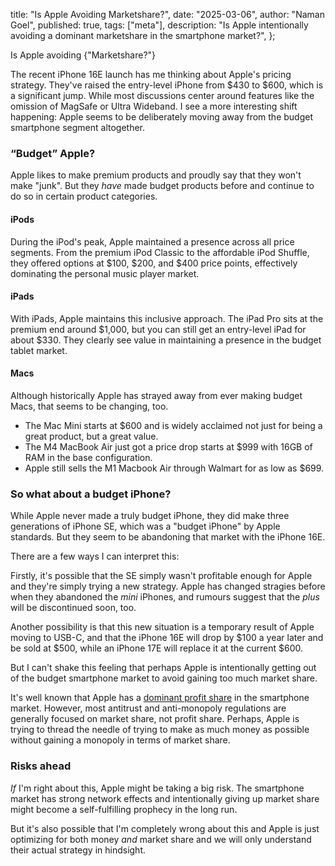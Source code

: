   title: "Is Apple Avoiding Marketshare?",
  date: "2025-03-06",
  author: "Naman Goel",
  published: true,
  tags: ["meta"],
  description:
    "Is Apple intentionally avoiding a dominant marketshare in the smartphone market?",
};



<Container path={__dirname}>
  <Word scale={26}>Is</Word>
  <Word scale={90}>Apple</Word>
  <Word scale={135}>avoiding</Word>
  <Word scale={154} italic>
    {"Marketshare?"}
  </Word>
</Container>

The recent iPhone 16E launch has me thinking about Apple's pricing strategy. They've
raised the entry-level iPhone from $430 to $600, which is a significant jump. While
most discussions center around features like the omission of MagSafe or Ultra Wideband.
I see a more interesting shift happening: Apple seems to be deliberately
moving away from the budget smartphone segment altogether.

### “Budget” Apple?

Apple likes to make premium products and proudly say that they won't make "junk".
But they _have_ made budget products before and continue to do so in certain product categories.

#### iPods

During the iPod's peak, Apple maintained a presence across all price segments. From the premium
iPod Classic to the affordable iPod Shuffle, they offered options at $100, $200, and $400 price
points, effectively dominating the personal music player market.

#### iPads

With iPads, Apple maintains this inclusive approach. The iPad Pro sits at the premium end around
$1,000, but you can still get an entry-level iPad for about $330. They clearly see value in
maintaining a presence in the budget tablet market.

#### Macs

Although historically Apple has strayed away from ever making budget Macs, that seems to be changing,
too.

- The Mac Mini starts at $600 and is widely acclaimed not just for being a great product, but a great value.
- The M4 MacBook Air just got a price drop starts at $999 with 16GB of RAM in the base configuration.
- Apple still sells the M1 Macbook Air through Walmart for as low as $699.

### So what about a budget iPhone?

While Apple never made a truly budget iPhone, they did make three generations of iPhone SE,
which was a "budget iPhone" by Apple standards. But they seem to be abandoning that market with
the iPhone 16E.

There are a few ways I can interpret this:

Firstly, it's possible that the SE simply wasn't profitable enough for Apple and they're simply trying
a new strategy. Apple has changed stragies before when they abandoned the _mini_ iPhones, and rumours
suggest that the _plus_ will be discontinued soon, too.

Another possibility is that this new situation is a temporary result of Apple moving to USB-C, and that
the iPhone 16E will drop by $100 a year later and be sold at $500, while an iPhone 17E will replace it
at the current $600.

But I can't shake this feeling that perhaps Apple is intentionally getting out of the budget smartphone
market to avoid gaining too much market share.

It's well known that Apple has a [dominant profit share](https://finance.yahoo.com/news/apple-again-dominates-smartphone-profit-031537788.html)
in the smartphone market. However, most antitrust and anti-monopoly regulations are generally focused on
market share, not profit share. Perhaps, Apple is trying to thread the needle of trying to make
as much money as possible without gaining a monopoly in terms of market share.

### Risks ahead

_If_ I'm right about this, Apple might be taking a big risk. The smartphone market has strong
network effects and intentionally giving up market share might become a self-fulfilling prophecy
in the long run.

But it's also possible that I'm completely wrong about this and Apple is just optimizing for
both money _and_ market share and we will only understand their actual strategy in hindsight.
